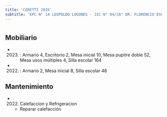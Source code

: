 ```yaml
---
title: 'CERETTI 2035'
subtitle: 'EPC N° 14 LEOPOLDO LUGONES - JIC N° 04/16° DR. FLORENCIO ESCARDO'
---
```


#


## Mobiliario

*  (2023) : Armario 4, Escritorio 2, Mesa inicial 10, Mesa pupitre doble 52, Mesa usos múltiples 4, Silla escolar 164 

*  (2022) : Armario 2, Mesa inicial 8, Silla escolar 48 





## Mantenimiento

*  (2022) Calefaccion y Refrigeracion 
    + Reparar calefacción



